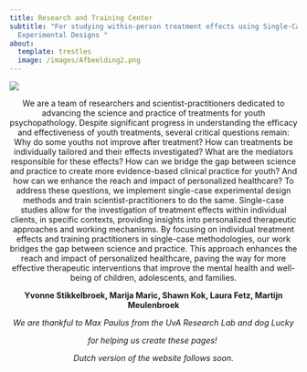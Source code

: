 ```yaml
---
title: Research and Training Center
subtitle: "For studying within-person treatment effects using Single-Case
  Experimental Designs "
about:
  template: trestles
  image: /images/Afbeelding2.png
---
```

![](/images/Logosceds4youth.png)

<p style="text-align: center">We are a team of researchers and scientist-practitioners dedicated to advancing the science and practice of treatments for youth psychopathology. Despite significant progress in understanding the efficacy and effectiveness of youth treatments, several critical questions remain: Why do some youths not improve after treatment? How can treatments be individually tailored and their effects investigated? What are the mediators responsible for these effects? How can we bridge the gap between science and practice to create more evidence-based clinical practice for youth? And how can we enhance the reach and impact of personalized healthcare? To address these questions, we implement single-case experimental design methods and train scientist-practitioners to do the same. Single-case studies allow for the investigation of treatment effects within individual clients, in specific contexts, providing insights into personalized therapeutic approaches and working mechanisms. By focusing on individual treatment effects and training practitioners in single-case methodologies, our work bridges the gap between science and practice. This approach enhances the reach and impact of personalized healthcare, paving the way for more effective therapeutic interventions that improve the mental health and well-being of children, adolescents, and families.</p><p style="text-align: center"><strong>Yvonne Stikkelbroek, Marija Maric, Shawn Kok, Laura Fetz, Martijn Meulenbroek</strong></p><p style="text-align: center"><em>We are thankful to Max Paulus from the UvA Research Lab and dog Lucky</em></p><p style="text-align: center"><em>for helping us create these pages!</em>&nbsp;</p><p style="text-align: center"><em>Dutch version of the website follows soon.</em></p>